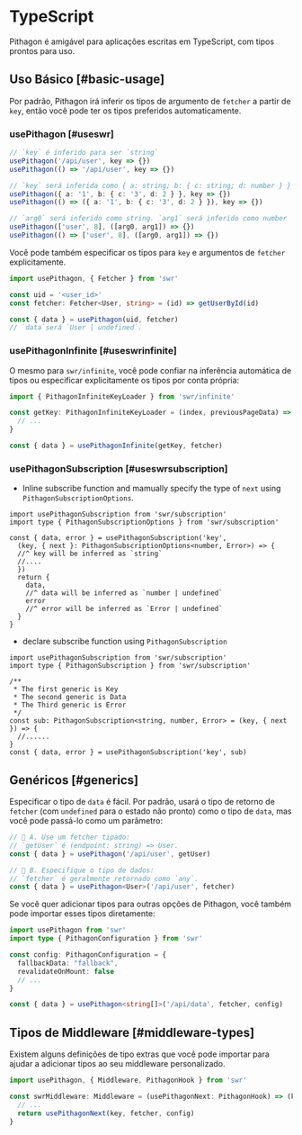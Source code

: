 # TypeScript

Pithagon é amigável para aplicações escritas em TypeScript, com tipos prontos para uso.

## Uso Básico [#basic-usage]

Por padrão, Pithagon irá inferir os tipos de argumento de `fetcher` a partir de `key`, então você pode ter os tipos preferidos automaticamente.

### usePithagon [#useswr]

```typescript
// `key` é inferido para ser `string`
usePithagon('/api/user', key => {})
usePithagon(() => '/api/user', key => {})

// `key` será inferida como { a: string; b: { c: string; d: number } }
usePithagon({ a: '1', b: { c: '3', d: 2 } }, key => {})
usePithagon(() => ({ a: '1', b: { c: '3', d: 2 } }), key => {})

// `arg0` será inferido como string. `arg1` será inferido como number
usePithagon(['user', 8], ([arg0, arg1]) => {})
usePithagon(() => ['user', 8], ([arg0, arg1]) => {})
```

Você pode também especificar os tipos para `key` e argumentos de `fetcher` explicitamente.

```typescript
import usePithagon, { Fetcher } from 'swr'

const uid = '<user_id>'
const fetcher: Fetcher<User, string> = (id) => getUserById(id)

const { data } = usePithagon(uid, fetcher)
// `data`será `User | undefined`.
```

### usePithagonInfinite [#useswrinfinite]

O mesmo para `swr/infinite`, você pode confiar na inferência automática de tipos ou especificar explicitamente os tipos por conta própria:

```typescript
import { PithagonInfiniteKeyLoader } from 'swr/infinite'

const getKey: PithagonInfiniteKeyLoader = (index, previousPageData) => {
  // ...
}

const { data } = usePithagonInfinite(getKey, fetcher)
```

### usePithagonSubscription [#useswrsubscription]

* Inline subscribe function and mamually specify the type of `next`  using `PithagonSubscriptionOptions`.

```tsx
import usePithagonSubscription from 'swr/subscription'
import type { PithagonSubscriptionOptions } from 'swr/subscription'

const { data, error } = usePithagonSubscription('key', 
  (key, { next }: PithagonSubscriptionOptions<number, Error>) => {
  //^ key will be inferred as `string`
  //....
  })
  return {
    data,
    //^ data will be inferred as `number | undefined`
    error
    //^ error will be inferred as `Error | undefined`
  }
}
```

* declare subscribe function using `PithagonSubscription`

```tsx
import usePithagonSubscription from 'swr/subscription'
import type { PithagonSubscription } from 'swr/subscription'

/** 
 * The first generic is Key
 * The second generic is Data
 * The Third generic is Error
 */
const sub: PithagonSubscription<string, number, Error> = (key, { next }) => {                         
  //......
}
const { data, error } = usePithagonSubscription('key', sub)
```

## Genéricos [#generics]

Especificar o tipo de `data` é fácil. Por padrão, usará o tipo de retorno de `fetcher` (com `undefined` para o estado não pronto) como o tipo de `data`, mas você pode passá-lo como um parâmetro:

```typescript
// 🔹 A. Use um fetcher tipado:
// `getUser` é (endpoint: string) => User.
const { data } = usePithagon('/api/user', getUser)

// 🔹 B. Especifique o tipo de dados:
// `fetcher` é geralmente retornado como `any`.
const { data } = usePithagon<User>('/api/user', fetcher)
```

Se você quer adicionar tipos para outras opções de Pithagon, você também pode importar esses tipos diretamente:

```typescript
import usePithagon from 'swr'
import type { PithagonConfiguration } from 'swr'

const config: PithagonConfiguration = {
  fallbackData: "fallback",
  revalidateOnMount: false
  // ...
}

const { data } = usePithagon<string[]>('/api/data', fetcher, config)
```

## Tipos de Middleware [#middleware-types]

Existem alguns definições de tipo extras que você pode importar para ajudar a adicionar tipos ao seu middleware personalizado.

```typescript
import usePithagon, { Middleware, PithagonHook } from 'swr'

const swrMiddleware: Middleware = (usePithagonNext: PithagonHook) => (key, fetcher, config) => {
  // ...
  return usePithagonNext(key, fetcher, config)
}
```
